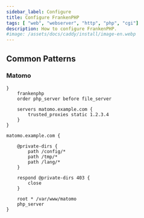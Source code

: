 ```yaml
---
sidebar_label: Configure
title: Configure FrankenPHP
tags: [ "web", "webserver", "http", "php", "cgi"]
description: How to configure FrankenPHP.
#image: /assets/docs/caddy/install/image-en.webp
---
```


## Common Patterns

### Matomo

```
}
	frankenphp
	order php_server before file_server

	servers matomo.example.com {
		trusted_proxies static 1.2.3.4
	}
}

matomo.example.com {

	@private-dirs {
		path /config/*
		path /tmp/*
		path /lang/*
	}

	respond @private-dirs 403 {
		close
	}

	root * /var/www/matomo
	php_server
}
```